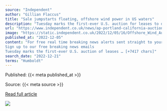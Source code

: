```yaml
---
source: "Independent"
author: "Gillian Flaccus"
title: "Sale jumpstarts floating, offshore wind power in US waters"
description: "Tuesday marks the first-ever U.S. auction for leases to develop commercial-scale floating wind farms in the deep waters off the West Coast"
url: "https://www.independent.co.uk/news/ap-portland-california-auctions-joe-biden-b2239229.html"
image: "https://static.independent.co.uk/2022/12/05/16/Offshore_Wind_Auction_38984.jpg?quality=75&width=1200&auto=webp"
published_at: "2022-12-05"
content: "For free real time breaking news alerts sent straight to your inbox sign up to our breaking news emails
Sign up to our free breaking news emails
Tuesday marks the first-ever U.S. auction of leases … [+7417 chars]"
search_date: "2022-12-21"
terms: "Humboldt"
---
```



Published: {{< meta published_at >}}


Source: {{< meta source >}}


[Read full article]({{< meta url >}})



![](`r rmarkdown::metadata$image[1]`)
